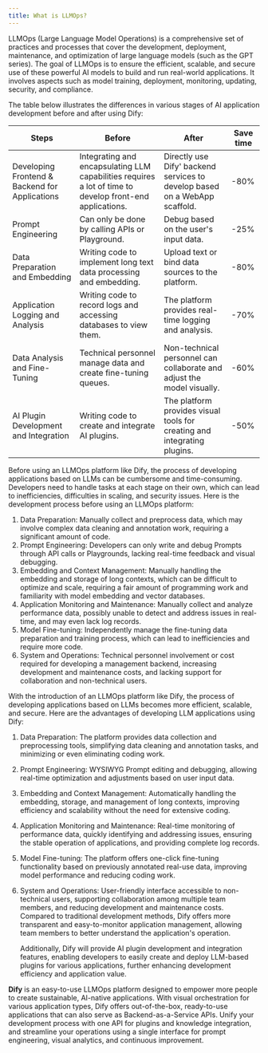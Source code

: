 ```yaml
---
title: What is LLMOps?
---
```


LLMOps (Large Language Model Operations) is a comprehensive set of practices and processes that cover the development, deployment, maintenance, and optimization of large language models (such as the GPT series). The goal of LLMOps is to ensure the efficient, scalable, and secure use of these powerful AI models to build and run real-world applications. It involves aspects such as model training, deployment, monitoring, updating, security, and compliance.

The table below illustrates the differences in various stages of AI application development before and after using Dify:

<table>
  <thead>
    <tr>
      <th>Steps</th>
      <th>Before</th>
      <th>After</th>
      <th>Save time</th>
    </tr>
  </thead>
  <tbody>
    <tr>
      <td>Developing Frontend & Backend for Applications</td>
      <td>Integrating and encapsulating LLM capabilities requires a lot of time to develop front-end applications.</td>
      <td>Directly use Dify' backend services to develop based on a WebApp scaffold.</td>
      <td>-80%</td>
    </tr>
    <tr>
      <td>Prompt Engineering</td>
      <td>Can only be done by calling APIs or Playground.</td>
      <td>Debug based on the user's input data.</td>
      <td>-25%</td>
    </tr>
    <tr>
      <td>Data Preparation and Embedding</td>
      <td>Writing code to implement long text data processing and embedding.</td>
      <td>Upload text or bind data sources to the platform.</td>
      <td>-80%</td>
    </tr>
    <tr>
      <td>Application Logging and Analysis</td>
      <td>Writing code to record logs and accessing databases to view them.</td>
      <td>The platform provides real-time logging and analysis.</td>
      <td>-70%</td>
    </tr>
    <tr>
      <td>Data Analysis and Fine-Tuning</td>
      <td>Technical personnel manage data and create fine-tuning queues.</td>
      <td>Non-technical personnel can collaborate and adjust the model visually.</td>
      <td>-60%</td>
    </tr>
    <tr>
      <td>AI Plugin Development and Integration</td>
      <td>Writing code to create and integrate AI plugins.</td>
      <td>The platform provides visual tools for creating and integrating plugins.</td>
      <td>-50%</td>
    </tr>
  </tbody>
</table>

Before using an LLMOps platform like Dify, the process of developing applications based on LLMs can be cumbersome and time-consuming. Developers need to handle tasks at each stage on their own, which can lead to inefficiencies, difficulties in scaling, and security issues. Here is the development process before using an LLMOps platform:

1. Data Preparation: Manually collect and preprocess data, which may involve complex data cleaning and annotation work, requiring a significant amount of code.
2. Prompt Engineering: Developers can only write and debug Prompts through API calls or Playgrounds, lacking real-time feedback and visual debugging.
3. Embedding and Context Management: Manually handling the embedding and storage of long contexts, which can be difficult to optimize and scale, requiring a fair amount of programming work and familiarity with model embedding and vector databases.
4. Application Monitoring and Maintenance: Manually collect and analyze performance data, possibly unable to detect and address issues in real-time, and may even lack log records.
5. Model Fine-tuning: Independently manage the fine-tuning data preparation and training process, which can lead to inefficiencies and require more code.
6. System and Operations: Technical personnel involvement or cost required for developing a management backend, increasing development and maintenance costs, and lacking support for collaboration and non-technical users.

With the introduction of an LLMOps platform like Dify, the process of developing applications based on LLMs becomes more efficient, scalable, and secure. Here are the advantages of developing LLM applications using Dify:

1. Data Preparation: The platform provides data collection and preprocessing tools, simplifying data cleaning and annotation tasks, and minimizing or even eliminating coding work.
2. Prompt Engineering: WYSIWYG Prompt editing and debugging, allowing real-time optimization and adjustments based on user input data.
3. Embedding and Context Management: Automatically handling the embedding, storage, and management of long contexts, improving efficiency and scalability without the need for extensive coding.
4. Application Monitoring and Maintenance: Real-time monitoring of performance data, quickly identifying and addressing issues, ensuring the stable operation of applications, and providing complete log records.
5. Model Fine-tuning: The platform offers one-click fine-tuning functionality based on previously annotated real-use data, improving model performance and reducing coding work.
6.  System and Operations: User-friendly interface accessible to non-technical users, supporting collaboration among multiple team members, and reducing development and maintenance costs. Compared to traditional development methods, Dify offers more transparent and easy-to-monitor application management, allowing team members to better understand the application's operation.


    Additionally, Dify will provide AI plugin development and integration features, enabling developers to easily create and deploy LLM-based plugins for various applications, further enhancing development efficiency and application value.

**Dify** is an easy-to-use LLMOps platform designed to empower more people to create sustainable, AI-native applications. With visual orchestration for various application types, Dify offers out-of-the-box, ready-to-use applications that can also serve as Backend-as-a-Service APIs. Unify your development process with one API for plugins and knowledge integration, and streamline your operations using a single interface for prompt engineering, visual analytics, and continuous improvement.

